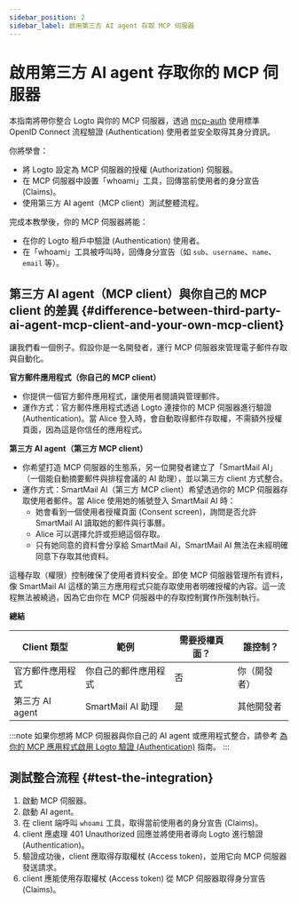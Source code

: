 ```yaml
---
sidebar_position: 2
sidebar_label: 啟用第三方 AI agent 存取 MCP 伺服器
---
```



# 啟用第三方 AI agent 存取你的 MCP 伺服器

本指南將帶你整合 Logto 與你的 MCP 伺服器，透過 [mcp-auth](https://mcp-auth.dev) 使用標準 OpenID Connect 流程驗證 (Authentication) 使用者並安全取得其身分資訊。

你將學會：

- 將 Logto 設定為 MCP 伺服器的授權 (Authorization) 伺服器。
- 在 MCP 伺服器中設置「whoami」工具，回傳當前使用者的身分宣告 (Claims)。
- 使用第三方 AI agent（MCP client）測試整體流程。

完成本教學後，你的 MCP 伺服器將能：

- 在你的 Logto 租戶中驗證 (Authentication) 使用者。
- 在「whoami」工具被呼叫時，回傳身分宣告（如 `sub`、`username`、`name`、`email` 等）。

## 第三方 AI agent（MCP client）與你自己的 MCP client 的差異 \{#difference-between-third-party-ai-agent-mcp-client-and-your-own-mcp-client}

讓我們看一個例子。假設你是一名開發者，運行 MCP 伺服器來管理電子郵件存取與自動化。

**官方郵件應用程式（你自己的 MCP client）**

- 你提供一個官方郵件應用程式，讓使用者閱讀與管理郵件。
- 運作方式：官方郵件應用程式透過 Logto 連接你的 MCP 伺服器進行驗證 (Authentication)。當 Alice 登入時，會自動取得郵件存取權，不需額外授權頁面，因為這是你信任的應用程式。

**第三方 AI agent（第三方 MCP client）**

- 你希望打造 MCP 伺服器的生態系，另一位開發者建立了「SmartMail AI」（一個能自動摘要郵件與排程會議的 AI 助理），並以第三方 client 方式整合。
- 運作方式：SmartMail AI（第三方 MCP client）希望透過你的 MCP 伺服器存取使用者郵件。當 Alice 使用她的帳號登入 SmartMail AI 時：
  - 她會看到一個使用者授權頁面 (Consent screen)，詢問是否允許 SmartMail AI 讀取她的郵件與行事曆。
  - Alice 可以選擇允許或拒絕這個存取。
  - 只有她同意的資料會分享給 SmartMail AI，SmartMail AI 無法在未經明確同意下存取其他資料。

這種存取（權限）控制確保了使用者資料安全。即使 MCP 伺服器管理所有資料，像 SmartMail AI 這樣的第三方應用程式只能存取使用者明確授權的內容。這一流程無法被繞過，因為它由你在 MCP 伺服器中的存取控制實作所強制執行。

**總結**

| Client 類型      | 範例                 | 需要授權頁面？ | 誰控制？     |
| ---------------- | -------------------- | -------------- | ------------ |
| 官方郵件應用程式 | 你自己的郵件應用程式 | 否             | 你（開發者） |
| 第三方 AI agent  | SmartMail AI 助理    | 是             | 其他開發者   |

:::note
如果你想將 MCP 伺服器與你自己的 AI agent 或應用程式整合，請參考 [為你的 MCP 應用程式啟用 Logto 驗證 (Authentication)](./mcp-server-add-auth) 指南。
:::

<Prerequisites isThirdParty />

<ConfigureThirdPartyAiAgent serviceName="MCP 伺服器" />

<SetUpServer />

## 測試整合流程 \{#test-the-integration}

1. 啟動 MCP 伺服器。
2. 啟動 AI agent。
3. 在 client 端呼叫 `whoami` 工具，取得當前使用者的身分宣告 (Claims)。
4. client 應處理 401 Unauthorized 回應並將使用者導向 Logto 進行驗證 (Authentication)。
5. 驗證成功後，client 應取得存取權杖 (Access token)，並用它向 MCP 伺服器發送請求。
6. client 應能使用存取權杖 (Access token) 從 MCP 伺服器取得身分宣告 (Claims)。

<SampleCode />
